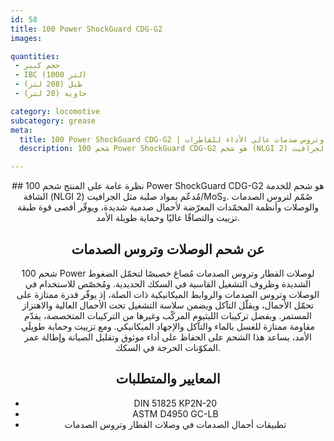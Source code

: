 ```yaml
---
id: 58
title: 100 Power ShockGuard CDG-G2
images:

quantities:
 - حجم كبير
 - IBC (1000 لتر)
 - طبل (208 لتر)
 - حاوية (20 لتر)

category: locomotive
subcategory: grease
meta:
  title: 100 Power ShockGuard CDG-G2 | شحم وصلات وتروس صدمات عالي الأداء للقاطرات
  description: شحم 100 Power ShockGuard CDG-G2 هو شحم (NLGI 2) من كالسيوم السلفونات مُدعّم بالجرافيت/MoS₂ للاستخدام في وصلات القطار وتروس الصدمات وأنظمة المخمّدات. يقدّم قدرة استثنائية على تحمّل الأحمال، والتصاقًا قويًا، وأداء ضغوط عالية، ومقاومة للغسل بالماء والتآكل وأحمال الصدمات. يلبّي معايير DIN 51825 KP2N-20 وASTM D4950 GC-LB لعمليات القاطرات في الشحن والركاب والمناورات.

---
```


<Header>
  ## نظرة عامة على المنتج
  شحم 100 Power ShockGuard CDG-G2 هو شحم للخدمة الشاقة (NLGI 2) مُدعّم بمواد صلبة مثل الجرافيت/MoS₂. صُمّم لتروس الصدمات والوصلات وأنظمة المخمّدات المعرّضة لأحمال صدمية شديدة، ويوفّر أقصى قوة طبقة تزييت والتصاقًا عاليًا وحماية طويلة الأمد.

  ## عن شحم الوصلات وتروس الصدمات
  شحم 100 Power لوصلات القطار وتروس الصدمات مُصاغ خصيصًا لتحمّل الضغوط الشديدة وظروف التشغيل القاسية في السكك الحديدية. ومُخصّص للاستخدام في الوصلات وتروس الصدمات والروابط الميكانيكية ذات الصلة، إذ يوفّر قدرة ممتازة على تحمّل الأحمال، ويقلّل التآكل ويضمن سلاسة التشغيل تحت الأحمال العالية والاهتزاز المستمر. وبفضل تركيبات الليثيوم المركّب وغيرها من التركيبات المتخصصة، يقدّم مقاومة ممتازة للغسل بالماء والتآكل والإجهاد الميكانيكي. ومع تزييت وحماية طويلَي الأمد، يساعد هذا الشحم على الحفاظ على أداء موثوق وتقليل الصيانة وإطالة عمر المكوّنات الحرجة في السكك.

  ## المعايير والمتطلبات
 - DIN 51825 KP2N-20
 - ASTM D4950 GC-LB
 - تطبيقات أحمال الصدمات في وصلات القطار وتروس الصدمات

</Header>
